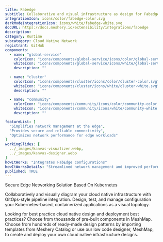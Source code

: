---
title: Fabedge
subtitle: Collaborative and visual infrastructure as design for Fabedge
integrationIcon: icons/color/fabedge-color.svg
darkModeIntegrationIcon: icons/white/fabedge-white.svg
docURL: https://docs.meshery.io/extensibility/integrations/fabedge
description: 
category: Runtime
subcategory: Cloud Native Network
registrant: GitHub
components:
  - name: "global-service"
    colorIcon: "icons/components/global-service/icons/color/global-service-color.svg"
    whiteIcon: "icons/components/global-service/icons/white/global-service-white.svg"
    description: ""
    
  - name: "cluster"
    colorIcon: "icons/components/cluster/icons/color/cluster-color.svg"
    whiteIcon: "icons/components/cluster/icons/white/cluster-white.svg"
    description: ""
    
  - name: "community"
    colorIcon: "icons/components/community/icons/color/community-color.svg"
    whiteIcon: "icons/components/community/icons/white/community-white.svg"
    description: ""

featureList: [
  "Simplifies network management at the edge",
  "Provides secure and reliable connectivity",
  "Optimizes network performance for edge workloads"
]
workingSlides: [
  ../_images/kanvas-visualizer.webp,
  ../_images/kanvas-designer.webp
]
howItWorks: "Integrates FabEdge configurations"
howItWorksDetails: "Streamlined network management and improved performance for edge workloads"
published: TRUE
---
<p>
Secure Edge Networking Solution Based On Kubernetes
</p>
<p>
    Collaboratively and visually diagram your cloud native infrastructure with GitOps-style pipeline integration. Design, test, and manage configuration your Kubernetes-based, containerized applications as a visual topology.
</p>
<p>
    Looking for best practice cloud native design and deployment best practices? Choose from thousands of pre-built components in MeshMap. Choose from hundreds of ready-made design patterns by importing templates from Meshery Catalog or use our low code designer, MeshMap, to create and deploy your own cloud native infrastructure designs.
</p>
